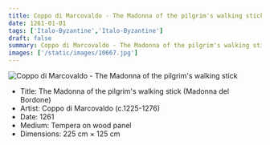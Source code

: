 ```yaml
---
title: Coppo di Marcovaldo - The Madonna of the pilgrim's walking stick
date: 1261-01-01
tags: ['Italo-Byzantine','Italo-Byzantine']
draft: false
summary: Coppo di Marcovaldo - The Madonna of the pilgrim's walking stick (Madonna del Bordone)
images: ['/static/images/10667.jpg']
---
```


![Coppo di Marcovaldo - The Madonna of the pilgrim's walking stick](/static/images/10667.jpg)

* Title: The Madonna of the pilgrim's walking stick (Madonna del Bordone)
* Artist: Coppo di Marcovaldo (c.1225-1276)
* Date: 1261
* Medium: Tempera on wood panel
* Dimensions: 225 cm × 125 cm



